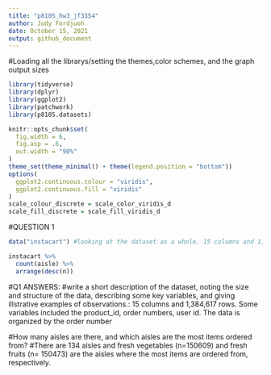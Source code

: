 ```yaml
---
title: "p8105_hw3_jf3354"
author: Judy Fordjuoh
date: October 15, 2021
output: github_document
---
```


#Loading all the librarys/setting the themes,color schemes, and the graph output sizes 
```r
library(tidyverse)
library(dplyr)
library(ggplot2)
library(patchwork)
library(p8105.datasets)

knitr::opts_chunk$set(
  fig.width = 6,
  fig.asp = .6,
  out.width = "90%"
)
theme_set(theme_minimal() + theme(legend.position = "bottom"))
options(
  ggplot2.continuous.colour = "viridis",
  ggplot2.continuous.fill = "viridis"
)
scale_colour_discrete = scale_color_viridis_d
scale_fill_discrete = scale_fill_viridis_d
```

#QUESTION 1
```r
data("instacart") #looking at the dataset as a whole. 15 columns and 1,384,617 rows

instacart %>%
  count(aisle) %>%
  arrange(desc(n))
```
#Q1 ANSWERS:
#write a short description of the dataset, noting the size and structure of the data, describing some key variables, and giving illstrative examples of observations.: 15 columns and 1,384,617 rows. Some variables included the product_id, order numbers, user id. The data is organized by the order number

#How many aisles are there, and which aisles are the most items ordered from?
#There are 134 aisles and fresh vegetables (n=150609) and fresh fruits (n= 150473) are the aisles where the most items are ordered from, respectively. 


